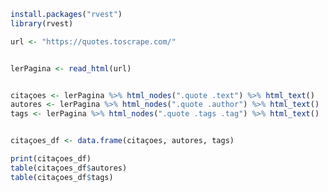 ```r
install.packages("rvest")
library(rvest)

url <- "https://quotes.toscrape.com/"


lerPagina <- read_html(url)


citaçoes <- lerPagina %>% html_nodes(".quote .text") %>% html_text()
autores <- lerPagina %>% html_nodes(".quote .author") %>% html_text()
tags <- lerPagina %>% html_nodes(".quote .tags .tag") %>% html_text()


citaçoes_df <- data.frame(citaçoes, autores, tags)

print(citaçoes_df)
table(citaçoes_df$autores)
table(citaçoes_df$tags)
```
